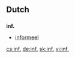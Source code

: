 ==Dutch==

==={{abbreviation|Dutch}}===
'''inf.'''
* [[informeel]]

[[cs:inf.]]
[[de:inf.]]
[[sk:inf.]]
[[vi:inf.]]